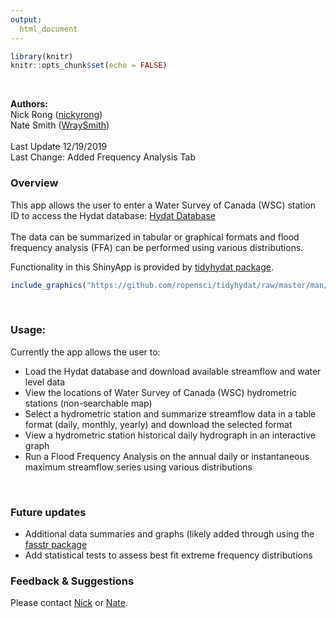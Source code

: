 ```yaml
---
output: 
  html_document
---
```


```r
library(knitr)
knitr::opts_chunk$set(echo = FALSE)
```
<br/>

**Authors:** <br/>
Nick Rong ([nickyrong](https://github.com/nickyrong)) <br/>
Nate Smith ([WraySmith](https://github.com/WraySmith)) <br/><br/>
Last Update 12/19/2019 <br/>
Last Change: Added Frequency Analysis Tab<br/>

### Overview
This app allows the user to enter a Water Survey of Canada (WSC) station ID to access the Hydat database:
[Hydat Database](https://www.canada.ca/en/environment-climate-change/services/water-overview/quantity/monitoring/survey/data-products-services/national-archive-hydat.html)
<br/><br/>
The data can be summarized in tabular or graphical formats and flood frequency analysis (FFA) can be performed using various distributions.

Functionality in this ShinyApp is provided by [tidyhydat package](https://github.com/ropensci/tidyhydat). 
<br/>
```r
include_graphics("https://github.com/ropensci/tidyhydat/raw/master/man/figures/tidyhydat.png")
```
<br/>



### Usage:
Currently the app allows the user to:

- Load the Hydat database and download available streamflow and water level data
- View the locations of Water Survey of Canada (WSC) hydrometric stations (non-searchable map)  
- Select a hydrometric station and summarize streamflow data in a table format (daily, monthly, yearly) and download the selected format  
- View a hydrometric station historical daily hydrograph in an interactive graph  
- Run a Flood Frequency Analysis on the annual daily or instantaneous maximum streamflow series using various distributions  

<br/>

### Future updates

- Additional data summaries and graphs (likely added through using the [fasstr package](https://github.com/bcgov/fasstr) 
- Add statistical tests to assess best fit extreme frequency distributions  

### Feedback & Suggestions

Please contact [Nick](https://github.com/nickyrong) or [Nate](https://github.com/WraySmith).
<br/>
